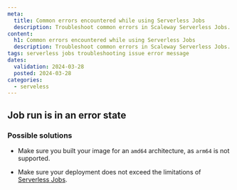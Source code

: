 ```yaml
---
meta:
  title: Common errors encountered while using Serverless Jobs
  description: Troubleshoot common errors in Scaleway Serverless Jobs.
content:
  h1: Common errors encountered while using Serverless Jobs
  description: Troubleshoot common errors in Scaleway Serverless Jobs.
tags: serverless jobs troubleshooting issue error message
dates:
  validation: 2024-03-28
  posted: 2024-03-28
categories:
  - serveless
---
```


## Job run is in an error state

### Possible solutions

- Make sure you built your image for an `amd64` architecture, as `arm64` is not supported.

- Make sure your deployment does not exceed the limitations of [Serverless Jobs](/serverless/jobs/reference-content/jobs-limitations/).